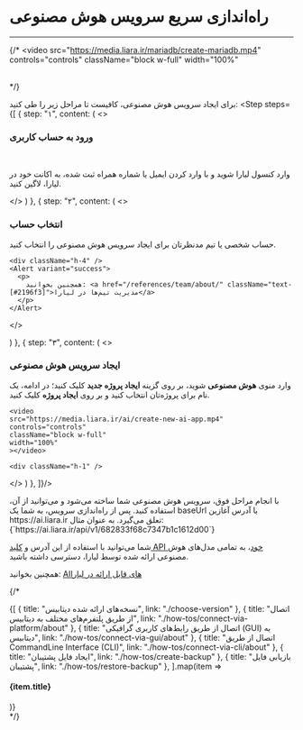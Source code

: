 

<Layout>
<Head>
<title>مستندات راه‌اندازی سریع سرویس هوش مصنوعی - لیارا</title>
<meta property="og:title" content="مستندات خدمات رایانش ابری لیارا" />
<meta property="og:description" content="مستندات راه‌اندازی سریع سرویس هوش مصنوعی در لیارا"  />
<meta property="og:image" content="https://media.liara.ir/logos/liara-poster.jpg" />
</Head>

# راه‌اندازی سریع سرویس هوش مصنوعی
<hr className="mb-2" />

{/* <video
src="https://media.liara.ir/mariadb/create-mariadb.mp4"
controls="controls"
className="block w-full"
width="100%"
></video>
<br /> */}

  برای ایجاد سرویس هوش مصنوعی، کافیست تا مراحل زیر را طی کنید:
  <Step  steps={[
{
  step: "۱",
  content: (
  <>
    <h3>ورود به حساب کاربری</h3>   
    <p>وارد <Link className="text-[#2196f3] " href="https://console.liara.ir">کنسول لیارا</Link> شوید و با وارد کردن ایمیل یا شماره همراه ثبت شده، به اکانت خود در لیارا، لاگین کنید.</p>
  </>
  )
  },
  {
  step: "۲",
  content: (
  <>
    <h3>انتخاب حساب</h3>
    <p>حساب شخصی یا تیم مدنظرتان برای ایجاد سرویس هوش مصنوعی را انتخاب کنید.</p>
    
    <div className="h-4" />
    <Alert variant="success">
      <p>
        همچنین بخوانید: <a href="/references/team/about/" className="text-[#2196f3]">مدیریت تیم‌ها در لیارا</a>
      </p>
    </Alert>
  </>

  )
  },
  {
  step: "۳",
  content: (
  <>
    <h3>ایجاد سرویس هوش مصنوعی</h3>
    <p>
      وارد منوی <b>هوش مصنوعی</b> شوید، بر روی گزینه <b>ایجاد پروژه جدید</b> کلیک کنید؛ در ادامه، یک نام برای پروژه‌تان انتخاب کنید و بر روی <b>ایجاد پروژه</b> کلیک کنید.
    </p>
    <div className="h-3" />

    <video
    src="https://media.liara.ir/ai/create-new-ai-app.mp4"
    controls="controls"
    className="block w-full"
    width="100%"
    ></video>    
    
    <div className="h-1" />
  </>
  )
  },
]}/>
<div className="h-4" />
با انجام مراحل فوق، سرویس هوش مصنوعی شما ساخته می‌شود و می‌توانید از آن، استفاده کنید.
پس از راه‌اندازی سرویس، به شما یک <Important>baseUrl</Important> با آدرس آغازین <Important>https://ai.liara.ir</Important> تعلق می‌گیرد. به عنوان مثال:

<div className="h-4" />
    <div dir='ltr'>
    <Highlight className="bash">
        {`https://ai.liara.ir/api/v1/682833f68c7347b1c1612d00`}
    </Highlight>
    </div>
<div className="h-4" />

شما می‌توانید با استفاده از این آدرس و <a href="/references/api/about" className="text-[#2196f3]">کلید API خود</a>، به تمامی مدل‌های هوش مصنوعی ارائه شده توسط لیارا، دسترسی داشته باشید.

<div className="h-3" />
<Alert variant="success">
    <p>
      همچنین بخوانید: <a href="/ai/about/#liara-provided-ais" className="text-[#2196f3] ">AIهای قابل ارائه در لیارا</a>
    </p>
</Alert>
<div className="h-3" />



{/* <Section id="see-also" title="همچنین بخوانید:" />

<div className='h-2' />
<div className="grid md:grid-cols-2 gap-4">
            {[
      {
        title: "نسخه‌های ارائه شده دیتابیس",
        link: "./choose-version"
      },
      {
        title: "اتصال از طریق پلتفرم‌های مختلف به دیتابیس",
        link: "./how-tos/connect-via-platform/about"
      },
      {
        title: "اتصال از طریق رابط‌های کاربری گرافیکی (GUI) به دیتابیس",
        link: "./how-tos/connect-via-gui/about"
      },
      {
        title: "اتصال از طریق CommandLine Interface (CLI)",
        link: "./how-tos/connect-via-cli/about"
      },
      {
        title: "ایجاد فایل پشتیبان",
        link: "./how-tos/create-backup"
      },
      {
        title: "بازیابی فایل پشتیبان",
        link: "./how-tos/restore-backup"
      },
  ].map(item =>
    <Link href={item.link}>
    <Card className="flex cursor-pointer w-full items-center justify-between">
        <div className="flex items-center gap-3">
        <h4>
            {item.title}
        </h4>
        </div>
        <GoArrowLeft className="ml-1" />
    </Card>
    </Link>
            )}
</div> */}

</Layout>